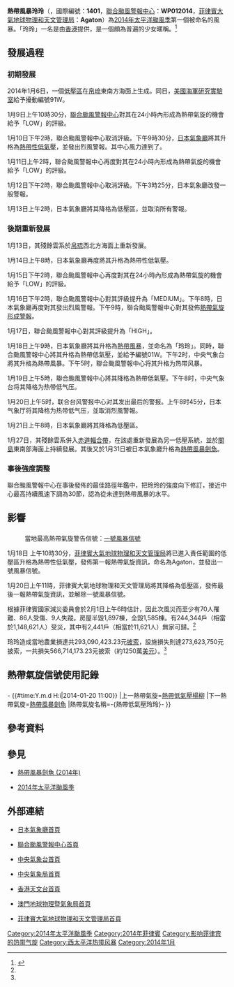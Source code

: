 {{NoteUTC+8}}
{{NoteTA
|G1=TyphoonNew
|G2=TyphoonOld
|G3=Weather
|T=zh:熱帶風暴玲玲 (2014年); zh-cn:热带风暴玲玲 (2014年); zh-hk:熱帶低氣壓玲玲 (2014年); zh-tw:輕度颱風玲玲 (2014年)
|1=zh:熱帶風暴玲玲; zh-cn:热带风暴玲玲; zh-hk:熱帶低氣壓玲玲; zh-tw:輕度颱風玲玲
|skin=typhoon
}}
{{颱風基礎資訊
|颱風名稱               = 熱帶風暴玲玲
|外文名稱               = Tropical Storm Lingling
|外文語言               = 英文
|代表圖像               = Lingling 2014-01-18 0210Z.jpg
|代表圖像名稱           = 熱帶風暴玲玲在1月18日橫過菲律賓
|形成日期               = 2014年1月10日
|消散日期               = 2014年1月21日
|十分鐘平均風速JMA      = 35|JMA=knot
|十分鐘平均風速CWB      = 18|CWB=m/s
|十分鐘平均風速KMA      = 18|KMA=m/s
|十分鐘平均風速HKO      = 55
|十分鐘平均風速PAGASA   = 55
|十分鐘平均風速NCHMF    = 50
|十分鐘平均風速TMD      = 35|TMD=knot
|二分鐘平均風速         = 18|NMC=m/s
|一分鐘平均風速         = 30|SSHS=knot<!--JTWC-->
|瞬間最大陣風           = 95<!--JMA-->
|最低氣壓               = 1002<!--JMA-->
|氣旋能量指數           = 0
|財產損失               = {{PHI}}12,393,000[[美元|美元]]<br>（566,714,173.23元[[披索|披索]]）<ref name=NDRRMC-Agaton>{{cite web |url=http://www.ndrrmc.gov.ph/attachments/article/1139/NDRRMC%20Update%20Sitrep%20No.%2033%20%201Feb%202014%206AM.pdf |title=SitRep No. 33 – Effects of Tropical Depression Agaton |date=2014-02-01 |publisher=菲律賓國家減災委員會 |deadurl=yes |archiveurl=https://www.webcitation.org/6UToo3By1?url=https://web.archive.org/web/20140329093236/http%3A//www.ndrrmc.gov.ph/attachments/article/1139/NDRRMC%20Update%20Sitrep%20No.%2033%20%201Feb%202014%206AM.pdf |archivedate=2014-11-30 }}</ref>
|死傷人數               = {{PHI}}70死86伤9失踪<ref name=NDRRMC-Agaton/>
|影響地區               = {{PLW}}<br>{{PHI}}
|備註                   =
|颱風路徑圖             = Lingling 2014 track.png
|風季年份               = 2014
|風季位置               = 太平洋
}}
'''熱帶風暴玲玲'''（{{lang-en|'''Tropical Storm Lingling'''}}，國際編號：'''1401'''，[[聯合颱風警報中心|聯合颱風警報中心]]：'''WP012014'''，[[菲律賓大氣地球物理和天文管理局|菲律賓大氣地球物理和天文管理局]]：'''Agaton'''）為[[2014年太平洋颱風季|2014年太平洋颱風季]]第一個被命名的風暴。「玲玲」一名是由[[香港|香港]]提供，是一個頗為普遍的少女暱稱。<ref>{{cite web|url=http://www.weather.gov.hk/informtc/sound/tc_pronunciation2011_uc.htm#HK|title=熱帶氣旋名稱的意義|author=香港天文台|accessdate=2014-01-18|archive-url=https://web.archive.org/web/20180926223310/http://www.weather.gov.hk/informtc/sound/tc_pronunciation2011_uc.htm#HK|archive-date=2018-09-26|dead-url=yes}}</ref>

==發展過程==
{{Phs wikify}}
=== 初期發展 ===
2014年1月6日，一個[[低壓區|低壓區]]在[[帛琉|帛琉]]東南方海面上生成。同日，[[美國海軍研究實驗室|美國海軍研究實驗室]]給予擾動編號91W。

1月9日上午10時30分，[[聯合颱風警報中心|聯合颱風警報中心]]對其在24小時內形成為熱帶氣旋的機會給予「LOW」的評級。

1月10日下午2時，聯合颱風警報中心取消評級。下午9時30分，[[日本氣象廳|日本氣象廳]]將其升格為[[熱帶性低氣壓|熱帶性低氣壓]]，並發出烈風警報。其中心風力達到了{{convert|15|m/s|km/h}}。

1月11日上午2時，聯合颱風警報中心再度對其在24小時內形成為熱帶氣旋的機會給予「LOW」的評級。

1月12日下午2時，聯合颱風警報中心取消評級。下午3時25分，日本氣象廳改發一般警報。

1月13日上午2時，日本氣象廳將其降格為低壓區，並取消所有警報。

===後期重新發展===
1月13日，其殘餘雲系於[[帛琉|帛琉]]西北方海面上重新發展。

1月14日上午8時，日本氣象廳再度將其升格為熱帶性低氣壓。
    
1月15日下午2時，聯合颱風警報中心再度對其在24小時內形成為熱帶氣旋的機會給予「LOW」的評級。
   
1月16日下午2時，聯合颱風警報中心對其評級提升為「MEDIUM」。下午8時，日本氣象廳再度對其發出烈風警報。下午9時，聯合颱風警報中心對其發佈[[熱帶氣旋形成警報|熱帶氣旋形成警報]]。

1月17日，聯合颱風警報中心對其評級提升為「HIGH」。
   
1月18日上午9時，日本氣象廳將其升格為[[熱帶風暴|熱帶風暴]]，並命名為「玲玲」。同時，聯合颱風警報中心將其升格為熱帶低氣壓，並給予編號01W。下午2时，中央气象台將其升格為熱帶風暴。下午5时，聯合颱風警報中心将其升格为热带风暴。

1月19日上午5時，聯合颱風警報中心將其降格為熱帶低氣壓。下午8时，中央气象台将其降格为热带低气压。

1月20日上午5时，联合台风警报中心对其发出最后的警报。上午8时45分，日本气象厅将其降格为热带低气压，並取消烈風警報。

1月21日上午8時，日本氣象廳將其降格為低壓區。

1月27日，其殘餘雲系併入[[赤道輻合帶|赤道輻合帶]]，在該處重新發展為另一低壓系統，並於[[關島|關島]]東南部海面上持續發展。其後又於1月31日被日本氣象廳升格為[[熱帶風暴劍魚_(2014年)|熱帶風暴劍魚]]。

===事後強度調整===
聯合颱風警報中心在事後發佈的最佳路徑年鑑中，把玲玲的強度向下修訂，接近中心最高持續風速下調為30節，認為從未達到熱帶風暴的水平。

==影響==
==={{PHI}}===
: 當地最高熱帶氣旋警告信號：[[熱帶氣旋警告#菲律賓|一號風暴信號]]
1月18日 上午10時30分，[[菲律賓大氣地球物理和天文管理局|菲律賓大氣地球物理和天文管理局]]將已進入責任範圍的低壓區升格為熱帶性低氣壓，發佈第一報熱帶氣旋資訊，命名為Agaton，並發出一號風暴信號。

1月20日上午11時，菲律賓大氣地球物理和天文管理局將其降格為低壓區，發佈最後一報熱帶氣旋資訊，並解除一號風暴信號。

根據菲律賓國家減災委員會於2月1日上午6時估計，因此次風災而至少有70人罹難、86人受傷、9人失蹤。房屋半毀1,897棟，全毀1,585棟。有244,344戶（相當於1,148,621人）受災，其中有2,441戶（相當於11,621人）無家可歸。<ref name=NDRRMC-Agaton/>

玲玲造成當地農業損達共293,090,423.23元[[披索|披索]]，設施損失則達273,623,750元披索，一共損失566,714,173.23元披索（約1250萬[[美元|美元]]）。<ref name=NDRRMC-Agaton/>

==熱帶氣旋信號使用記錄==
==={{PHI}}===
{{熱帶氣旋警告使用記錄
|氣象台={{flagicon|Philippines}}[[菲律賓大氣地球物理和天文管理局|菲律賓大氣地球物理和天文管理局]]
|熱帶氣旋警告=[[熱帶氣旋警告#菲律賓|一號風暴信號]]
|使用時間A={{#time:Y.m.d H:i|2014-01-17 10:30}} - {{#time:Y.m.d H:i|2014-01-20 11:00}}
|上一熱帶氣旋=[[熱帶風暴楊柳_(2013年)|熱帶低氣壓楊柳]]
|下一熱帶氣旋=[[熱帶風暴劍魚_(2014年)|熱帶風暴劍魚]]
|熱帶氣旋名稱=-{熱帶低氣壓玲玲}-
}}

==參考資料==
{{reflist|2}}
==參見==
*[[熱帶風暴劍魚_(2014年)|熱帶風暴劍魚 (2014年)]]

{{Commons category|Tropical Storm Lingling (2014)}}
*[[2014年太平洋颱風季|2014年太平洋颱風季]]

==外部連結==
*{{ja}}[http://www.jma.go.jp/ 日本氣象廳首頁] {{Wayback|url=http://www.jma.go.jp/ |date=20061107170045 }}
*{{en}}[http://www.usno.navy.mil/JTWC/ 聯合颱風警報中心首頁] {{Wayback|url=http://www.usno.navy.mil/JTWC/ |date=20150809201922 }}
*{{zh-cn}}[https://web.archive.org/web/20120928121548/http://www.nmc.gov.cn/ 中央氣象台首頁]
*{{zh-tw}}[http://www.cwb.gov.tw/ 中央氣象局首頁] {{Wayback|url=http://www.cwb.gov.tw/ |date=20181025071210 }}
*{{zh-hk}}[http://www.hko.gov.hk/ 香港天文台首頁] {{Wayback|url=http://www.hko.gov.hk/ |date=20110224003313 }}
*{{zh-hk}}[http://www.smg.gov.mo/ 澳門地球物理暨氣象局首頁] {{Wayback|url=http://www.smg.gov.mo/ |date=20140517030343 }}
*{{en}}[http://www.pagasa.dost.gov.ph/ 菲律賓大氣地球物理和天文管理局首頁] {{Wayback|url=http://www.pagasa.dost.gov.ph/ |date=20081216234000 }}

{{2014_Pacific_typhoon_season_buttons}}
[[Category:2014年太平洋颱風季|Category:2014年太平洋颱風季]]
[[Category:2014年菲律賓|Category:2014年菲律賓]]
[[Category:影响菲律宾的热带气旋|Category:影响菲律宾的热带气旋]]
[[Category:西太平洋热带风暴|Category:西太平洋热带风暴]]
[[Category:2014年1月|Category:2014年1月]]